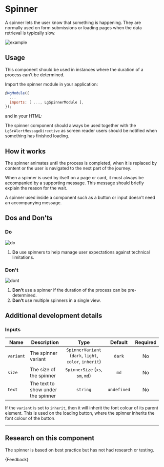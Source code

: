 
<Meta title="Components/Spinner/Guide" />

# Spinner

<p class="standfirst">A spinner lets the user know that something is happening. They are normally used on form submissions or loading pages when the data retrieval is typically slow.</p>

![example](docs/spinner/example.png)

## Usage

This component should be used in instances where the duration of a process can't be determined.

Import the spinner module in your application:

```js
@NgModule({
  ...
  imports: [ ..., LgSpinnerModule ],
});
```

and in your HTML:

<Source id="components-spinner-examples--standard-alert"></Source>

The spinner component should always be used together with the `LgSrAlertMessageDirective` as screen reader users should be notified when something has finished loading.

## How it works

The spinner animates until the process is completed, when it is replaced by content or the user is navigated to the next part of the journey.

When a spinner is used by itself on a page or card, it must always be accompanied by a supporting message. This message should briefly explain the reason for the wait.

A spinner used inside a component such as a button or input doesn't need an accompanying message.

## Dos and Don'ts

### Do

![do](docs/spinner/do.png)

1. **Do** use spinners to help manage user expectations against technical limitations.

### Don't

![dont](docs/spinner/dont.png)

1. **Don't** use a spinner if the duration of the process can be pre-determined.
2. **Don't** use multiple spinners in a single view.

## Additional development details

### Inputs

| Name      | Description                        |                          Type                          |   Default   | Required |
|-----------|------------------------------------|:------------------------------------------------------:|:-----------:|:--------:|
| `variant` | The spinner variant                | `SpinnerVariant` (`dark`, `light`, `color`, `inherit`) |   `dark`    |    No    |
| `size`    | The size of the spinner            |               `SpinnerSize` (`xs`, `sm`, `md`)               |    `md`     |    No    |
| `text`    | The text to show under the spinner |                        `string`                        | `undefined` |    No    |

If the `variant` is set to `inherit`, then it will inherit the font colour of its parent element. This is used on the loading button, where the spinner inherits the font colour of the button.

---

## Research on this component

The spinner is based on best practice but has not had research or testing.

<Markdown>{Feedback}</Markdown>
